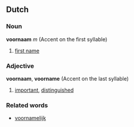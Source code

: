 ==Dutch==
===Noun===
'''voornaam''' ''m'' (Accent on the first syllable)
# [[first name]]

===Adjective===
'''voornaam''', '''voorname'''  (Accent on the last syllable)
# [[important]], [[distinguished]]

===Related words===
*[[voornamelijk]]